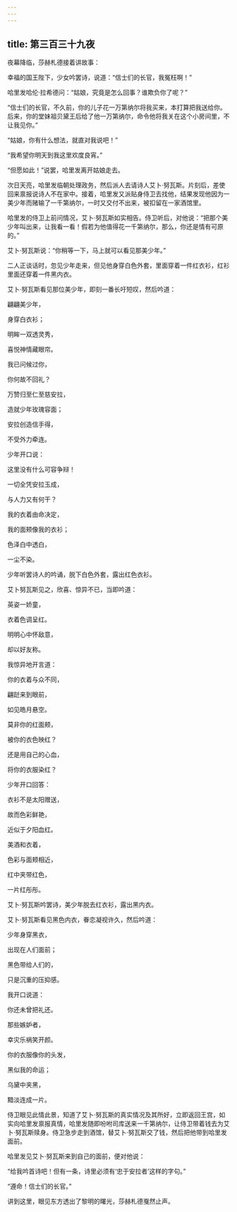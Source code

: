 ```yaml
---
---
---
```

title: 第三百三十九夜
---






夜幕降临，莎赫札德接着讲故事：





幸福的国王陛下，少女吟罢诗，说道：“信士们的长官，我冤枉啊！”

哈里发哈伦·拉希德问：“姑娘，究竟是怎么回事？谁欺负你了呢？”

“信士们的长官，不久前，你的儿子花一万第纳尔将我买来，本打算把我送给你。后来，你的堂妹祖贝黛王后给了他一万第纳尔，命令他将我关在这个小房间里，不让我见你。”

“姑娘，你有什么想法，就直对我说吧！”

“我希望你明天到我这里欢度良宵。”

“但愿如此！”说罢，哈里发离开姑娘走去。

次日天亮，哈里发临朝处理政务，然后派人去请诗人艾卜·努瓦斯。片刻后，差使回来禀报说诗人不在家中。接着，哈里发又派贴身侍卫去找他，结果发现他因为一美少年而赌输了一千第纳尔，一时又交付不出来，被扣留在一家酒馆里。

哈里发的侍卫上前问情况，艾卜·努瓦斯如实相告。侍卫听后，对他说：“把那个美少年叫出来，让我看一看！假若为他值得花一千第纳尔，那么，你还是情有可原的。”

艾卜·努瓦斯说：“你稍等一下，马上就可以看见那美少年。”

二人正谈话时，忽见少年走来，但见他身穿白色外套，里面穿着一件红衣衫，红衫里面还穿着一件黑内衣。

艾卜·努瓦斯看见那位美少年，即刻一番长吁短叹，然后吟道：


翩翩美少年，

身穿白衣衫；

明眸一双透灵秀，

喜悦神情藏眼帘。

我已问候过你，

你何故不回礼？

万赞归至仁至慈安拉，

造就少年玫瑰容面；

安拉创造信手得，

不受外力牵连。

少年开口说：

这里没有什么可容争辩！

一切全凭安拉玉成，

与人力又有何干？

我的衣着由命决定，

我的面颊像我的衣衫；

色泽白中透白，

一尘不染。



少年听罢诗人的吟诵，脱下白色外套，露出红色衣衫。

艾卜努瓦斯见之，欣喜、惊异不已，当即吟道：


英姿一娇童，

衣着色调呈红。

明明心中怀敌意，

却以好友称。

我惊异地开言道：

你的衣着与众不同，

翩跹来到眼前，

如见皓月悬空。

莫非你的红面颊，

被你的衣色映红？

还是用自己的心血，

将你的衣服染红？

少年开口回答：

衣衫不是太阳赠送，

故而色彩鲜艳，

近似于夕阳血红。

美酒和衣着，

色彩与面颊相近，

红中夹带红色，

一片红彤彤。



艾卜·努瓦斯吟罢诗，美少年脱去红衣衫，露出黑内衣。

艾卜·努瓦斯看见黑色内衣，眷恋凝视许久，然后吟道：


少年身穿黑衣，

出现在人们面前；

黑色带给人们的，

只是沉重的压抑感。

我开口说道：

你还未曾把礼还。

那些嫉妒者，

幸灾乐祸笑开颜。

你的衣服像你的头发，

黑似我的命运；

乌黛中夹黑，

黯淡连成一片。



侍卫眼见此情此景，知道了艾卜·努瓦斯的真实情况及其所好，立即返回王宫，如实向哈里发禀报真情，哈里发随即吩咐司库送来一千第纳尔，让侍卫带着钱去为艾卜·努瓦斯赎身。侍卫急步走到酒馆，替艾卜·努瓦斯交了钱，然后把他带到哈里发面前。

哈里发见艾卜·努瓦斯来到自己的面前，便对他说：

“给我吟首诗吧！但有一条，诗里必须有‘忠于安拉者’这样的字句。”

“遵命！信士们的长官。”





讲到这里，眼见东方透出了黎明的曙光，莎赫札德戛然止声。